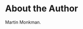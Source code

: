# About the Author {-}

Martin Monkman.


<!-- 
This file by Martin Monkman is licensed under a Creative Commons Attribution 4.0 International License. 
-->

